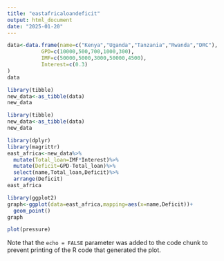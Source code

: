 ---
title: "eastafricaloandeficit"
output: html_document
date: "2025-01-20"
---

```{r}
data<-data.frame(name=c("Kenya","Uganda","Tanzania","Rwanda","DRC"),
           GPD=c(10000,500,700,1000,300),
           IMF=c(50000,5000,3000,50000,4500),
           Interest=c(0.3)
)
data
```
```{r}
library(tibble)
new_data<-as_tibble(data)
new_data
```



```{r cars}
library(tibble)
new_data<-as_tibble(data)
new_data
```



```{r}
library(dplyr)
library(magrittr)
east_africa<-new_data%>%
  mutate(Total_loan=IMF*Interest)%>%
  mutate(Deficit=GPD-Total_loan)%>%
  select(name,Total_loan,Deficit)%>%
  arrange(Deficit)
east_africa
```

```{r}
library(ggplot2)
graph<-ggplot(data=east_africa,mapping=aes(x=name,Deficit))+
  geom_point()
graph
```


```{r pressure, echo=FALSE}
plot(pressure)
```

Note that the `echo = FALSE` parameter was added to the code chunk to prevent printing of the R code that generated the plot.
